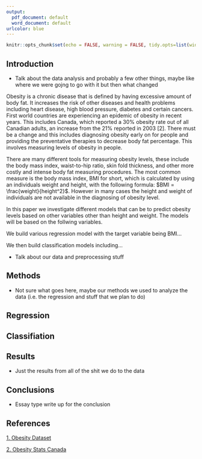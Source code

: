 ```yaml
---
output:
  pdf_document: default
  word_document: default
urlcolor: blue
---
```


```r
knitr::opts_chunk$set(echo = FALSE, warning = FALSE, tidy.opts=list(width.cutoff=90), tidy=TRUE)
```
\begin{center}
\Huge \textbf{Data 2010 Project}

\large Lucas Berzuk, Ethan Robson, Hugo Ng, Rodell Salonga

April 5, 2024

\end{center} 

## Introduction
- Talk about the data analysis and probably a few other things, maybe like where we were gojng to go with it but then what changed

Obesity is a chronic disease that is defined by having excessive amount of body fat. It increases the risk of other diseases and health problems including heart disease, high blood pressure, diabetes and certain cancers. First world countries are experiencing an epidemic of obesity in recent years. This includes Canada, which reported a 30% obesity rate out of all Canadian adults, an increase from the 21% reported in 2003 [2]. There must be a change and this includes diagnosing obesity early on for people and providing the preventative therapies to decrease body fat percentage. This involves measuring levels of obesity in people. 

There are many different tools for measuring obesity levels, these include the body mass index, waist-to-hip ratio, skin fold thickness, and other more costly and intense body fat measuring procedures. The most common measure is the body mass index, BMI for short, which is calculated by using an individuals weight and height, with the following formula: $BMI = \frac{weight}{height^2}$. However in many cases the height and weight of individuals are not available in the diagnosing of obesity level. 

In this paper we investigate different models that can be to predict obesity levels based on other variables other than height and weight. The models will be based on the follwing variables.

We build various regression model with the target variable being BMI...

We then build classification models including... 


- Talk about our data and preprocessing stuff


## Methods
- Not sure what goes here, maybe our methods we used to analyze the data (i.e. the regression and stuff that we plan to do)

## Regression


## Classifiation 



## Results
- Just the results from all of the shit we do to the data

## Conclusions
- Essay type write up for the conclusion

## References
[1. Obesity Dataset](https://archive.ics.uci.edu/dataset/544/estimation+of+obesity+levels+based+on+eating+habits+and+physical+condition)

[2. Obesity Stats Canada](https://www.statcan.gc.ca/o1/en/plus/5742-overview-weight-and-height-measurements-world-obesity-day)